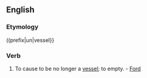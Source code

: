==English==
===Etymology===
((prefix|un|vessel}}

===Verb===
{{en-verb}}
#{{transitive|obsolete}} To cause to be no longer a [[vessel]]; to empty. - [[Ford]]